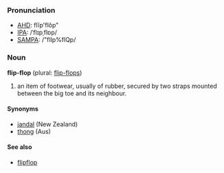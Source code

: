 ===Pronunciation===
*[[w:AHD|AHD]]: flĭp'flŏp"
*[[w:IPA|IPA]]: /ˈflɪpˌflɒp/
*[[w:SAMPA|SAMPA]]: /"flIp%flQp/

===Noun===
'''flip-flop''' (plural: [[flip-flops]])

# an item of footwear, usually of rubber, secured by two straps mounted between the big toe and its neighbour.

====Synonyms====
*[[jandal]] (New Zealand)
*[[thong]] (Aus)

====See also====
*[[flipflop]]